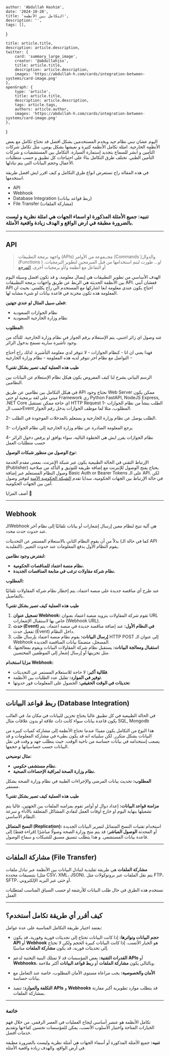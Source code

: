 
    author: 'Abdullah Hashim',
    date: '2024-10-20',
    title: 'التكامل بين الأنظمة',
    description: '',
    tags: [],
}

    title: article.title,
    description: article.description,
    twitter: {
        card: 'summary_large_image',
        creator: '@abdullahjsx',
        title: article.title,
        description: article.description,
        images: 'https://abdullah-h.com/cards/integration-between-systems/card-image.png'
    },
    openGraph: {
        type: 'article',
        title: article.title,
        description: article.description,
        tags: article.tags,
        authors: article.author,
        images: 'https://abdullah-h.com/cards/integration-between-systems/card-image.png'
    },
}



اليوم عشان تبني نظام جيد ويخدم المستخدمين بشكل افضل قد تحتاج تكامل مع بعض الأنظمة الخارجية.
امثلة تكامل الأنظمة كثيرة و نعيشها بشكل يومي، مثل تكامل شركات التأمين و ابشر للسماح بتجديد إستمارة السيارة. التكامل بين المستشفيات و شركات التأمين الطبي.
تختلف طرق التكامل بناءً على احتياجات كل تطبيق و حسب متطلبات الأعمال وحجم البيانات التي يتم تبادلها.

في هذه المقالة راح نستعرض انواع طرق التكامل و كيف اقرر ايش افضل طريقة استخدمها.

- API
- Webhook
- Database Integration (ربط قواعد بيانات)
- File Transfer (مشاركة الملفات)

### تنبيه: جميع الأمثلة المذكورة او اسماء الجهات هي امثلة نظرية و ليست بالضرورة مطبقة في ارض الواقع و الهدف زيادة واقعية الأمثلة.
---
## API
> واجهة برمجة التطبيقات (APIs)
> مجــموعة من الأوامر (Commands )والدوال (Functions ) او... طورت ليتم استخدامها من قبل المبرمجين لتطوير البرمجيات، أو التفاعل مع أنظمة و/أو برمجيات أخرى.
[المرجع](https://dga.gov.sa/ar/Guideline-Application-Programming-Interfaces)

الهدف الأساسي من تطوير التطبيقات هي إيصال معلومة، و قد تكون افضل وسيلة اليوم بين الأنظمة الحديثة هي الربط عن طريق واجهات برمجة التطبيقات API.
فعشان أبني API احتاج يكون عندي معلومة ابغا اشاركها مع المستخدم الي راح يكلمني. بحيث ان المعلومة هذه تكون مخزنة في قاعدة بيانات او شيء مشابه لها.

**فعلى سبيل المثال لو عندي جهتين:**
- نظام الجوازات السعودية
- نظام وزارة الخارجية السعودية

**المطلوب:**

عند وصول اي زائر اجنبي، يتم الإستعلام برقم الجواز في نظام وزارة الخارجية. للتأكد من وجود تأشيرة سارية تسمح بدخول الزائر.

فهذا يعني ان انا - كنظام الجوازات - لا تتوفر لدي معلومة التأشيرة. لذلك راح أحتاج التواصل مع نظام اخر تتوفر لديه هذه المعلومة - نظام وزارة الخارجية -

**طيب هذه العملية كيف تصير بشكل تقني؟**

<IntroImageComponent image="api"/>

الرسم البياني يشرح لنا كيف المفروض يكون هيكل نظام الإستعلام عن البيانات بين النظامين.

في هيكل التكامل بين نظامين عن طريق API نحتاج وجود Web Server
ممكن يكون مبني على لغة برمجية او حتى Framework زي Python FastAPI, NodeJS Express, .NET Core اي حاجة ممكن تستقبل HTTP Request
1- الطلب ينشأ من نظام الجوازات حسب الEvent المطلوب، مثلا لما موظف الجوازات يدخل رقم الجواز.

2- الطلب يوصل عن نظام وزارة الخارجية و يستعلم بالمدخلات الموجودة في الطلب.

3- يرجع المعلومة الصادرة عن نظام وزارة الخارجية إلى نظام الجوازات

4- نظام الجوازات يقرر ايش هي الخطوة التالية، سواء يوافق او يرفض دخول الزائر حسب متطلبات العمل


**نوع الوصول من منظور شبكات الوصول:**

الإرتباط التقني في الحالة الطبيعية يكون عبر شبكة الإنترنت، بمعنى مقدم الخدمة (Publisher) يحتاج يفتح الوصول للإنترنت مع إضافة طريقة للتوثيق و التأكد من صلاحية وصول النظام المستعلم عبر إضافة Basic Auth or Bearer Tokens على الـ API.
لكن في حالة الإرتباط بين الجهات الحكومية، سدايا تقدم [الشبكة الحكومية الآمنة](https://sdaia.gov.sa/ar/Services/Pages/GSN-GSB.aspx) لتوفير وصول آمن بين الجهات الحكومية.

أضف المزايا 🔴


---
## Webhook
الـWebhook هي آلية تتيح لنظام معين إرسال إشعارات أو بيانات تلقائيًا إلى نظام آخر عند حدوث حدث محدد.


بدلاً من أن يقوم النظام الثاني بالاستعلام المستمر عن التحديثات (كما في حالة الـ API التقليدية)، يقوم النظام الأول بدفع المعلومات عند حدوث التغيير.

**لنفترض وجود نظامين:**
- **نظام منصة اعتماد للمناقصات الحكومية.**
- **نظام شركة مقاولات ترغب في متابعة المناقصات الجديدة.**

**المطلوب:**

عند طرح أي مناقصة جديدة على منصة اعتماد، يتم إخطار نظام شركة المقاولات تلقائيًا بالتفاصيل.

**طيب هذه العملية كيف تصير بشكل تقني؟**

<IntroImageComponent image="webhook"/>


1. **تسجيل عنوان Webhook:**
تقوم شركة المقاولات بتزويد منصة اعتماد بعنوان URL خاص بها لاستقبال الإشعارات (Webhook URL).
2. **حدث (Event) في النظام الأول:**
عند إضافة مناقصة جديدة في منصة اعتماد، يتم تفعيل حدث (Event) داخل النظام.
3. **إرسال البيانات:**
يقوم نظام منصة اعتماد بإرسال طلب HTTP POST إلى عنوان الـ Webhook المسجل، متضمنًا بيانات المناقصة الجديدة.
4. **استقبال ومعالجة البيانات:**
يستقبل نظام شركة المقاولات البيانات ويقوم بمعالجتها، مثل تخزينها أو إرسال إشعار إلى الموظفين المختصين.

**مزايا استخدام Webhook:**

- **فعّالية أكبر:** لا حاجة للاستعلام المستمر عن التحديثات.
- **توفير في الموارد:** تقليل عدد الطلبات بين الأنظمة.
- **تحديثات في الوقت الحقيقي:** الحصول على المعلومات فور حدوثها.


---

## ربط قواعد البيانات (Database Integration)

في الحالة الطبيعية في كل تطبيق غالبا يحتاج تخزين للبيانات في مكان ما، في الغالب يكون قاعدة بيانات سواء كانت ذات علاقة او بدون علاقات مثال SQL, Mongodb

هذا النوع من التكامل يكون مفيدًا عندما تحتاج الأنظمة إلى مشاركة كميات كبيرة من البيانات بشكل متكرر.
لكن سلبياته انه قد يكون بطيء في مشاركة المعلومات و قد يصعب إستخدامه في بيانات حساسة من ناحية الوقت. حيث يتطلب جهد و وقت في نقل البيانات حسب حساسياتها و حجمها.

**مثال توضيحي:**
- **نظام مستشفى حكومي.**
- **نظام وزارة الصحة لمراقبة الإحصاءات الصحية.**

**المطلوب:**
تحديث بيانات المرضى والإجراءات الطبية في نظام وزارة الصحة بشكل مستمر.

**طيب هذه العملية كيف تصير بشكل تقني؟**

**مزامنة قواعد البيانات:**
إعداد دوال او أوامر تقوم بمزامنه الملفات بين الجهتين، غالبا يتم تشغيلها بنهاية اليوم او خارج اوقات العمل لتفادي المشاكل المتعلقة بالأداء و سرعة النظام الأساسي.

**النسخ المتماثل (Replication):**
استخدام تقنيات النسخ المتماثل لتمرير البيانات الجديدة أو المحدثة
<IntroImageComponent image="db-1"/>
<IntroImageComponent image="db-2"/>
**الوصول المباشر:**
قد يتم منح وزارة الصحة وصولًا مباشرًا (قراءة فقط) إلى قاعدة بيانات المستشفى. و هذا يتطلب تنسيق مسبق للشبكات و سماح الوصول.


---

## مشاركة الملفات (File Transfer)
**مشاركة الملفات** هي طريقة تقليدية لتبادل البيانات بين الأنظمة عبر تبادل ملفات بتنسيقات محددة (مثل CSV، XML، JSON). يتم نقل الملفات عبر بروتوكولات مثل FTP، SFTP، أو حتى عبر البريد الإلكتروني.

تستخدم هذه الطرق في حال طلب البيانات للأرشفة او حسب السياق المناسب لمتطلبات العمل


---

## كيف أقرر أي طريقة تكامل أستخدم؟

يعتمد اختيار طريقة التكامل المناسبة على عدة عوامل:

- **حجم البيانات وتواترها:**
إذا كانت البيانات تحتاج إلى تحديثات فورية وفورية، قد يكون **API** أو **Webhook** هو الخيار الأنسب.
إذا كانت البيانات كبيرة الحجم ولكن لا تحتاج إلى تحديثات فورية، قد يكون **مشاركة الملفات** مناسبًا.

- **القدرات التقنية:**
بعض المؤسسات قد لا تمتلك البنية التحتية لدعم **APIs** أو **Webhooks**، وبالتالي يكون **مشاركة الملفات** أو **ربط قواعد البيانات** أكثر ملاءمة.

- **الأمان والخصوصية:**
يجب مراعاة مستوى الأمان المطلوب، خاصة عند التعامل مع بيانات حساسة.

- **التكلفة والموارد:**
تنفيذ **APIs** و **Webhooks** قد يتطلب موارد تطويرية أكبر مقارنة بمشاركة الملفات.

---

### خاتمة

تكامل الأنظمة هو عنصر أساسي لنجاح العمليات في العصر الرقمي. من خلال فهم الخيارات المتاحة واختيار الأسلوب الأنسب، يمكن للمؤسسات تحسين كفاءتها وتقديم خدمات أفضل.

**تنبيه:** جميع الأمثلة المذكورة أو أسماء الجهات هي أمثلة نظرية وليست بالضرورة مطبقة في أرض الواقع، والهدف زيادة واقعية الأمثلة.